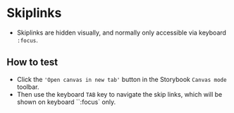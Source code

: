
# Skiplinks
- Skiplinks are hidden visually, and normally only accessible via keyboard `:focus`.

## How to test
- Click the `'Open canvas in new tab'` button in the Storybook `Canvas mode` toolbar.
- Then use the keyboard `TAB` key to navigate the skip links, which will be shown on keyboard ``:focus` only.

<Preview>
    <Story id="ui-components-skiplinks--skiplinks" />
</Preview>
